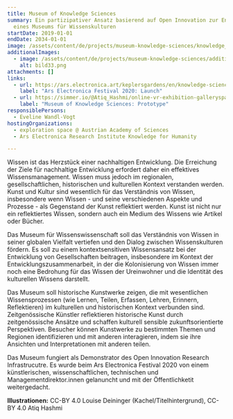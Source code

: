 ```yaml
---
title: Museum of Knowledge Sciences
summary: Ein partizipativer Ansatz basierend auf Open Innovation zur Entwicklung
  eines Museums für Wissenskulturen
startDate: 2019-01-01
endDate: 2034-01-01
image: /assets/content/de/projects/museum-knowledge-sciences/knowledge_museum_the-grid_ausschnitt.png
additionalImages:
  - image: /assets/content/de/projects/museum-knowledge-sciences/additionalImages/bild33.png
    alt: bild33.png
attachments: []
links:
  - url: https://ars.electronica.art/keplersgardens/en/knowledge-science/
    label: "Ars Electronica Festival 2020: Launch"
  - url: https://simmer.io/@Atiq_Hashmi/online-vr-exhibition-galleryspaceens/en/knowledge-science/
    label: "Museum of Knowledge Sciences: Prototype"
responsiblePersons:
  - Eveline Wandl-Vogt
hostingOrganizations:
  - exploration space @ Austrian Academy of Sciences
  - Ars Electronica Research Institute Knowledge for Humanity

---
```

Wissen ist das Herzstück einer nachhaltigen Entwicklung. Die Erreichung der Ziele für nachhaltige Entwicklung erfordert daher ein effektives Wissensmanagement. Wissen muss jedoch im regionalen, gesellschaftlichen, historischen und kulturellen Kontext verstanden werden. Kunst und Kultur sind wesentlich für das Verständnis von Wissen, insbesondere wenn Wissen - und seine verschiedenen Aspekte und Prozesse - als Gegenstand der Kunst reflektiert werden. Kunst ist nicht nur ein reflektiertes Wissen, sondern auch ein Medium des Wissens wie Artikel oder Bücher.

Das Museum für Wissenswissenschaft soll das Verständnis von Wissen in seiner globalen Vielfalt vertiefen und den Dialog zwischen Wissenskulturen fördern. Es soll zu einem kontextsensitiven Wissensansatz bei der Entwicklung von Gesellschaften beitragen, insbesondere im Kontext der Entwicklungszusammenarbeit, in der die Kolonisierung von Wissen immer noch eine Bedrohung für das Wissen der Ureinwohner und die Identität des kulturellen Wissens darstellt.

Das Museum soll historische Kunstwerke zeigen, die mit wesentlichen Wissensprozessen (wie Lernen, Teilen, Erfassen, Lehren, Erinnern, Reflektieren) im kulturellen und historischen Kontext verbunden sind. Zeitgenössische Künstler reflektieren historische Kunst durch zeitgenössische Ansätze und schaffen kulturell sensible zukunftsorientierte Perspektiven. Besucher können Kunstwerke zu bestimmten Themen und Regionen identifizieren und mit anderen interagieren, indem sie ihre Ansichten und Interpretationen mit anderen teilen.

Das Museum fungiert als Demonstrator des Open Innovation Research Infrastrucutre. Es wurde beim Ars Electronica Festival 2020 von einem künstlerischen, wissenschaftlichen, technischen und Managementdirektor.innen gelanuncht und mit der Öffentlichketit weitergedacht.

**Illustrationen:** CC-BY 4.0 Louise Deininger (Kachel/Titelhintergrund), CC-BY 4.0 Atiq Hashmi